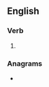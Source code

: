 ==English==

===Verb===
{{head|en|verb form}}

# {{en-third-person singular of|ordain}}

===Anagrams===
* {{anagrams|en|a=adinors|Ardoins|Dorians|donairs|inroads|ranoids|sad-iron|sadiron|sardoin}}